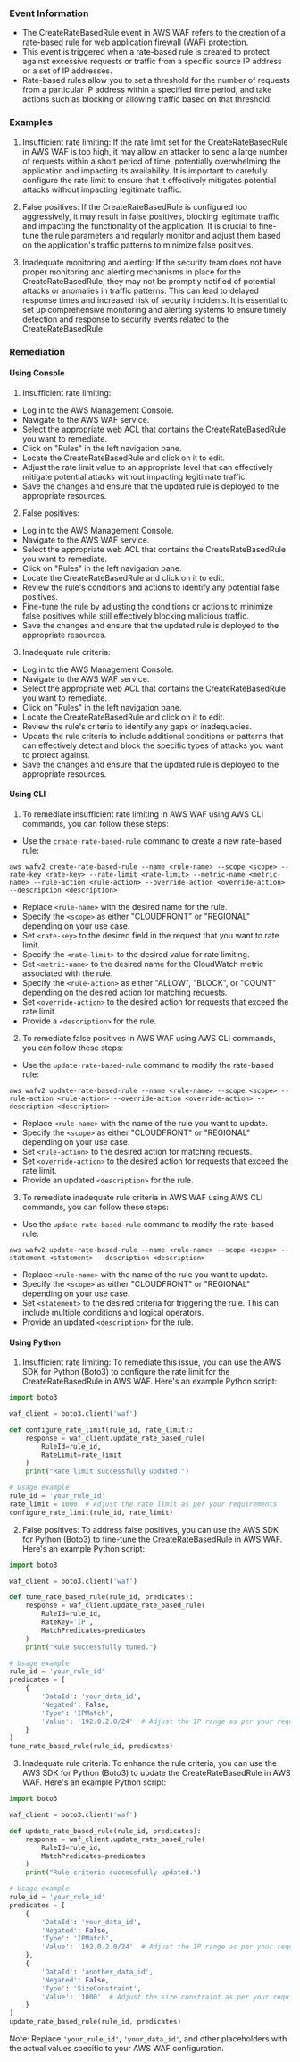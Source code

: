 
### Event Information

- The CreateRateBasedRule event in AWS WAF refers to the creation of a rate-based rule for web application firewall (WAF) protection.
- This event is triggered when a rate-based rule is created to protect against excessive requests or traffic from a specific source IP address or a set of IP addresses.
- Rate-based rules allow you to set a threshold for the number of requests from a particular IP address within a specified time period, and take actions such as blocking or allowing traffic based on that threshold.


### Examples

1. Insufficient rate limiting: If the rate limit set for the CreateRateBasedRule in AWS WAF is too high, it may allow an attacker to send a large number of requests within a short period of time, potentially overwhelming the application and impacting its availability. It is important to carefully configure the rate limit to ensure that it effectively mitigates potential attacks without impacting legitimate traffic.

2. False positives: If the CreateRateBasedRule is configured too aggressively, it may result in false positives, blocking legitimate traffic and impacting the functionality of the application. It is crucial to fine-tune the rule parameters and regularly monitor and adjust them based on the application's traffic patterns to minimize false positives.

3. Inadequate monitoring and alerting: If the security team does not have proper monitoring and alerting mechanisms in place for the CreateRateBasedRule, they may not be promptly notified of potential attacks or anomalies in traffic patterns. This can lead to delayed response times and increased risk of security incidents. It is essential to set up comprehensive monitoring and alerting systems to ensure timely detection and response to security events related to the CreateRateBasedRule.

### Remediation

#### Using Console

1. Insufficient rate limiting:
- Log in to the AWS Management Console.
- Navigate to the AWS WAF service.
- Select the appropriate web ACL that contains the CreateRateBasedRule you want to remediate.
- Click on "Rules" in the left navigation pane.
- Locate the CreateRateBasedRule and click on it to edit.
- Adjust the rate limit value to an appropriate level that can effectively mitigate potential attacks without impacting legitimate traffic.
- Save the changes and ensure that the updated rule is deployed to the appropriate resources.

2. False positives:
- Log in to the AWS Management Console.
- Navigate to the AWS WAF service.
- Select the appropriate web ACL that contains the CreateRateBasedRule you want to remediate.
- Click on "Rules" in the left navigation pane.
- Locate the CreateRateBasedRule and click on it to edit.
- Review the rule's conditions and actions to identify any potential false positives.
- Fine-tune the rule by adjusting the conditions or actions to minimize false positives while still effectively blocking malicious traffic.
- Save the changes and ensure that the updated rule is deployed to the appropriate resources.

3. Inadequate rule criteria:
- Log in to the AWS Management Console.
- Navigate to the AWS WAF service.
- Select the appropriate web ACL that contains the CreateRateBasedRule you want to remediate.
- Click on "Rules" in the left navigation pane.
- Locate the CreateRateBasedRule and click on it to edit.
- Review the rule's criteria to identify any gaps or inadequacies.
- Update the rule criteria to include additional conditions or patterns that can effectively detect and block the specific types of attacks you want to protect against.
- Save the changes and ensure that the updated rule is deployed to the appropriate resources.

#### Using CLI

1. To remediate insufficient rate limiting in AWS WAF using AWS CLI commands, you can follow these steps:

- Use the `create-rate-based-rule` command to create a new rate-based rule:
```
aws wafv2 create-rate-based-rule --name <rule-name> --scope <scope> --rate-key <rate-key> --rate-limit <rate-limit> --metric-name <metric-name> --rule-action <rule-action> --override-action <override-action> --description <description>
```
- Replace `<rule-name>` with the desired name for the rule.
- Specify the `<scope>` as either "CLOUDFRONT" or "REGIONAL" depending on your use case.
- Set `<rate-key>` to the desired field in the request that you want to rate limit.
- Specify the `<rate-limit>` to the desired value for rate limiting.
- Set `<metric-name>` to the desired name for the CloudWatch metric associated with the rule.
- Specify the `<rule-action>` as either "ALLOW", "BLOCK", or "COUNT" depending on the desired action for matching requests.
- Set `<override-action>` to the desired action for requests that exceed the rate limit.
- Provide a `<description>` for the rule.

2. To remediate false positives in AWS WAF using AWS CLI commands, you can follow these steps:

- Use the `update-rate-based-rule` command to modify the rate-based rule:
```
aws wafv2 update-rate-based-rule --name <rule-name> --scope <scope> --rule-action <rule-action> --override-action <override-action> --description <description>
```
- Replace `<rule-name>` with the name of the rule you want to update.
- Specify the `<scope>` as either "CLOUDFRONT" or "REGIONAL" depending on your use case.
- Set `<rule-action>` to the desired action for matching requests.
- Set `<override-action>` to the desired action for requests that exceed the rate limit.
- Provide an updated `<description>` for the rule.

3. To remediate inadequate rule criteria in AWS WAF using AWS CLI commands, you can follow these steps:

- Use the `update-rate-based-rule` command to modify the rate-based rule:
```
aws wafv2 update-rate-based-rule --name <rule-name> --scope <scope> --statement <statement> --description <description>
```
- Replace `<rule-name>` with the name of the rule you want to update.
- Specify the `<scope>` as either "CLOUDFRONT" or "REGIONAL" depending on your use case.
- Set `<statement>` to the desired criteria for triggering the rule. This can include multiple conditions and logical operators.
- Provide an updated `<description>` for the rule.

#### Using Python

1. Insufficient rate limiting: To remediate this issue, you can use the AWS SDK for Python (Boto3) to configure the rate limit for the CreateRateBasedRule in AWS WAF. Here's an example Python script:

```python
import boto3

waf_client = boto3.client('waf')

def configure_rate_limit(rule_id, rate_limit):
    response = waf_client.update_rate_based_rule(
        RuleId=rule_id,
        RateLimit=rate_limit
    )
    print("Rate limit successfully updated.")

# Usage example
rule_id = 'your_rule_id'
rate_limit = 1000  # Adjust the rate limit as per your requirements
configure_rate_limit(rule_id, rate_limit)
```

2. False positives: To address false positives, you can use the AWS SDK for Python (Boto3) to fine-tune the CreateRateBasedRule in AWS WAF. Here's an example Python script:

```python
import boto3

waf_client = boto3.client('waf')

def tune_rate_based_rule(rule_id, predicates):
    response = waf_client.update_rate_based_rule(
        RuleId=rule_id,
        RateKey='IP',
        MatchPredicates=predicates
    )
    print("Rule successfully tuned.")

# Usage example
rule_id = 'your_rule_id'
predicates = [
    {
        'DataId': 'your_data_id',
        'Negated': False,
        'Type': 'IPMatch',
        'Value': '192.0.2.0/24'  # Adjust the IP range as per your requirements
    }
]
tune_rate_based_rule(rule_id, predicates)
```

3. Inadequate rule criteria: To enhance the rule criteria, you can use the AWS SDK for Python (Boto3) to update the CreateRateBasedRule in AWS WAF. Here's an example Python script:

```python
import boto3

waf_client = boto3.client('waf')

def update_rate_based_rule(rule_id, predicates):
    response = waf_client.update_rate_based_rule(
        RuleId=rule_id,
        MatchPredicates=predicates
    )
    print("Rule criteria successfully updated.")

# Usage example
rule_id = 'your_rule_id'
predicates = [
    {
        'DataId': 'your_data_id',
        'Negated': False,
        'Type': 'IPMatch',
        'Value': '192.0.2.0/24'  # Adjust the IP range as per your requirements
    },
    {
        'DataId': 'another_data_id',
        'Negated': False,
        'Type': 'SizeConstraint',
        'Value': '1000'  # Adjust the size constraint as per your requirements
    }
]
update_rate_based_rule(rule_id, predicates)
```

Note: Replace `'your_rule_id'`, `'your_data_id'`, and other placeholders with the actual values specific to your AWS WAF configuration.

